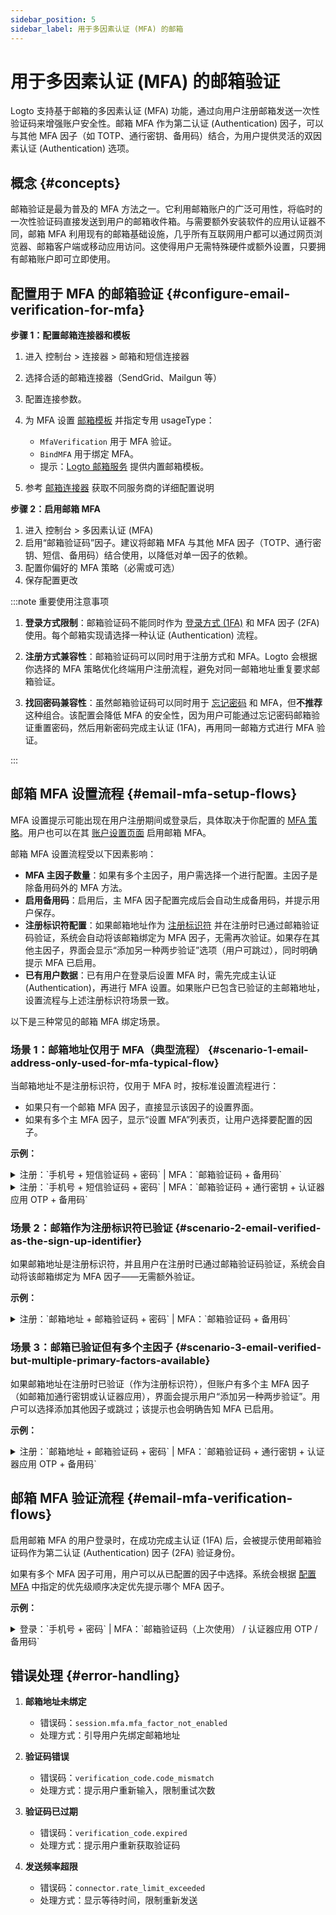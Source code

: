 ```yaml
---
sidebar_position: 5
sidebar_label: 用于多因素认证 (MFA) 的邮箱
---
```


# 用于多因素认证 (MFA) 的邮箱验证

Logto 支持基于邮箱的多因素认证 (MFA) 功能，通过向用户注册邮箱发送一次性验证码来增强账户安全性。邮箱 MFA 作为第二认证 (Authentication) 因子，可以与其他 MFA 因子（如 TOTP、通行密钥、备用码）结合，为用户提供灵活的双因素认证 (Authentication) 选项。

## 概念 \{#concepts}

邮箱验证是最为普及的 MFA 方法之一。它利用邮箱账户的广泛可用性，将临时的一次性验证码直接发送到用户的邮箱收件箱。与需要额外安装软件的应用认证器不同，邮箱 MFA 利用现有的邮箱基础设施，几乎所有互联网用户都可以通过网页浏览器、邮箱客户端或移动应用访问。这使得用户无需特殊硬件或额外设置，只要拥有邮箱账户即可立即使用。

## 配置用于 MFA 的邮箱验证 \{#configure-email-verification-for-mfa}

**步骤 1：配置邮箱连接器和模板**

1. 进入 <CloudLink to="/connectors/passwordless">控制台 > 连接器 > 邮箱和短信连接器</CloudLink>
2. 选择合适的邮箱连接器（SendGrid、Mailgun 等）
3. 配置连接参数。
4. 为 MFA 设置 [邮箱模板](/connectors/email-connectors/email-templates) 并指定专用 usageType：

   - `MfaVerification` 用于 MFA 验证。
   - `BindMFA` 用于绑定 MFA。
   - 提示：[Logto 邮箱服务](/connectors/email-connectors/built-in-email-service) 提供内置邮箱模板。

5. 参考 [邮箱连接器](/connectors/email-connectors) 获取不同服务商的详细配置说明

**步骤 2：启用邮箱 MFA**

1. 进入 <CloudLink to="/mfa">控制台 > 多因素认证 (MFA)</CloudLink>
2. 启用“邮箱验证码”因子。建议将邮箱 MFA 与其他 MFA 因子（TOTP、通行密钥、短信、备用码）结合使用，以降低对单一因子的依赖。
3. 配置你偏好的 MFA 策略（必需或可选）
4. 保存配置更改

:::note 重要使用注意事项

1. **登录方式限制**：邮箱验证码不能同时作为 [登录方式 (1FA)](/end-user-flows/sign-up-and-sign-in/sign-in) 和 MFA 因子 (2FA) 使用。每个邮箱实现请选择一种认证 (Authentication) 流程。

2. **注册方式兼容性**：邮箱验证码可以同时用于注册方式和 MFA。Logto 会根据你选择的 MFA 策略优化终端用户注册流程，避免对同一邮箱地址重复要求邮箱验证。

3. **找回密码兼容性**：虽然邮箱验证码可以同时用于 [忘记密码](/end-user-flows/sign-up-and-sign-in/reset-password) 和 MFA，但**不推荐**这种组合。该配置会降低 MFA 的安全性，因为用户可能通过忘记密码邮箱验证重置密码，然后用新密码完成主认证 (1FA)，再用同一邮箱方式进行 MFA 验证。

:::

## 邮箱 MFA 设置流程 \{#email-mfa-setup-flows}

MFA 设置提示可能出现在用户注册期间或登录后，具体取决于你配置的 [MFA 策略](/end-user-flows/mfa/configure-mfa#global-mfa-configuration)。用户也可以在其 [账户设置页面](/end-user-flows/account-settings/by-account-api#update-or-link-new-email) 启用邮箱 MFA。

邮箱 MFA 设置流程受以下因素影响：

- **MFA 主因子数量**：如果有多个主因子，用户需选择一个进行配置。主因子是除备用码外的 MFA 方法。
- **启用备用码**：启用后，主 MFA 因子配置完成后会自动生成备用码，并提示用户保存。
- **注册标识符配置**：如果邮箱地址作为 [注册标识符](/end-user-flows/sign-up-and-sign-in/sign-up#set-up-the-sign-up-identifier) 并在注册时已通过邮箱验证码验证，系统会自动将该邮箱绑定为 MFA 因子，无需再次验证。如果存在其他主因子，界面会显示“添加另一种两步验证”选项（用户可跳过），同时明确提示 MFA 已启用。
- **已有用户数据**：已有用户在登录后设置 MFA 时，需先完成主认证 (Authentication)，再进行 MFA 设置。如果账户已包含已验证的主邮箱地址，设置流程与上述注册标识符场景一致。

以下是三种常见的邮箱 MFA 绑定场景。

### 场景 1：邮箱地址仅用于 MFA（典型流程） \{#scenario-1-email-address-only-used-for-mfa-typical-flow}

当邮箱地址不是注册标识符，仅用于 MFA 时，按标准设置流程进行：

- 如果只有一个邮箱 MFA 因子，直接显示该因子的设置界面。
- 如果有多个主 MFA 因子，显示“设置 MFA”列表页，让用户选择要配置的因子。

**示例：**

<details>
  <summary>注册：`手机号 + 短信验证码 + 密码` | MFA：`邮箱验证码 + 备用码`</summary>
  <img src="/img/assets/email-mfa-setup-scenario-1-1.png" alt="邮箱 MFA 设置流程 1-1" />
</details>

<details>
  <summary>
    注册：`手机号 + 短信验证码 + 密码` | MFA：`邮箱验证码 + 通行密钥 + 认证器应用 OTP + 备用码`
  </summary>
  <img src="/img/assets/email-mfa-setup-scenario-1-2.png" alt="邮箱 MFA 设置流程 1-2" />
</details>

### 场景 2：邮箱作为注册标识符已验证 \{#scenario-2-email-verified-as-the-sign-up-identifier}

如果邮箱地址是注册标识符，并且用户在注册时已通过邮箱验证码验证，系统会自动将该邮箱绑定为 MFA 因子——无需额外验证。

**示例：**

<details>
  <summary>注册：`邮箱地址 + 邮箱验证码 + 密码` | MFA：`邮箱验证码 + 备用码`</summary>
  <img src="/img/assets/email-mfa-setup-scenario-2.png" alt="邮箱 MFA 设置流程 2" />
</details>

### 场景 3：邮箱已验证但有多个主因子 \{#scenario-3-email-verified-but-multiple-primary-factors-available}

如果邮箱地址在注册时已验证（作为注册标识符），但账户有多个主 MFA 因子（如邮箱加通行密钥或认证器应用），界面会提示用户“添加另一种两步验证”。用户可以选择添加其他因子或跳过；该提示也会明确告知 MFA 已启用。

**示例：**

<details>
  <summary>
    注册：`邮箱地址 + 邮箱验证码 + 密码` | MFA：`邮箱验证码 + 通行密钥 + 认证器应用 OTP + 备用码`
  </summary>
  <img src="/img/assets/email-mfa-setup-scenario-3.png" alt="邮箱 MFA 设置流程 3" />
</details>

## 邮箱 MFA 验证流程 \{#email-mfa-verification-flows}

启用邮箱 MFA 的用户登录时，在成功完成主认证 (1FA) 后，会被提示使用邮箱验证码作为第二认证 (Authentication) 因子 (2FA) 验证身份。

如果有多个 MFA 因子可用，用户可以从已配置的因子中选择。系统会根据 [配置 MFA](/end-user-flows/mfa/configure-mfa#mfa-verification-flow) 中指定的优先级顺序决定优先提示哪个 MFA 因子。

**示例：**

<details>
  <summary>登录：`手机号 + 密码` | MFA：`邮箱验证码（上次使用） / 认证器应用 OTP / 备用码`</summary>
  <img src="/img/assets/email-mfa-verification-flow.png" alt="邮箱 MFA 验证流程" />
</details>

## 错误处理 \{#error-handling}

1. **邮箱地址未绑定**

   - 错误码：`session.mfa.mfa_factor_not_enabled`
   - 处理方式：引导用户先绑定邮箱地址

2. **验证码错误**

   - 错误码：`verification_code.code_mismatch`
   - 处理方式：提示用户重新输入，限制重试次数

3. **验证码已过期**

   - 错误码：`verification_code.expired`
   - 处理方式：提示用户重新获取验证码

4. **发送频率超限**
   - 错误码：`connector.rate_limit_exceeded`
   - 处理方式：显示等待时间，限制重新发送
